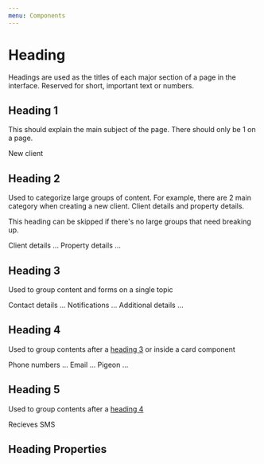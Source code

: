 ```yaml
---
menu: Components
---
```



# Heading

<ComponentStatus stage="pre" responsive="no" accessible="yes" />

Headings are used as the titles of each major section of a page in the
interface. Reserved for short, important text or numbers.

## Heading 1

This should explain the main subject of the page. There should only be 1 on a
page.

<Playground>
  <Heading level="1">New client</Heading>
</Playground>

## Heading 2

Used to categorize large groups of content. For example, there are 2 main
category when creating a new client. Client details and property details.

This heading can be skipped if there's no large groups that need breaking up.

<Playground>
  <Heading level="2">Client details</Heading>
  ...
  <Heading level="2">Property details</Heading>
  ...
</Playground>

## Heading 3

Used to group content and forms on a single topic

<Playground>
  <Heading level="3">Contact details</Heading>
  ...
  <Heading level="3">Notifications</Heading>
  ...
  <Heading level="3">Additional details</Heading>
  ...
</Playground>

## Heading 4

Used to group contents after a [heading 3](#heading-3) or inside a card
component

<Playground>
  <Heading level="4">Phone numbers</Heading>
  ...
  <Heading level="4">Email</Heading>
  ...
  <Heading level="4">Pigeon</Heading>
  ...
</Playground>

## Heading 5

Used to group contents after a [heading 4](#heading-4)

<Playground>
  <Heading level="5">Recieves SMS</Heading>
</Playground>

## Heading Properties

<Props of={Heading} />
